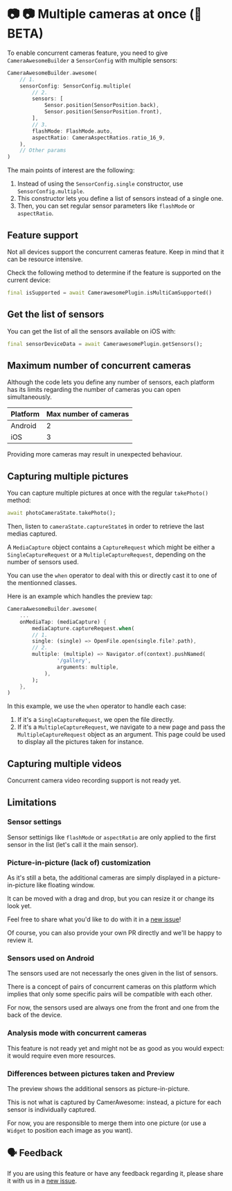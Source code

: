 # 📷 📷 Multiple cameras at once (🚧 BETA)

To enable concurrent cameras feature, you need to give `CameraAwesomeBuilder` a `SensorConfig` with multiple sensors:

```dart
CameraAwesomeBuilder.awesome(
    // 1.
    sensorConfig: SensorConfig.multiple(
        // 2.
        sensors: [
            Sensor.position(SensorPosition.back),
            Sensor.position(SensorPosition.front),
        ],
        // 3.
        flashMode: FlashMode.auto,
        aspectRatio: CameraAspectRatios.ratio_16_9,
    ),
    // Other params
)
```

The main points of interest are the following:

1. Instead of using the `SensorConfig.single` constructor, use `SensorConfig.multiple`.
2. This constructor lets you define a list of sensors instead of a single one.
3. Then, you can set regular sensor parameters like `flashMode` or `aspectRatio`.

## Feature support

Not all devices support the concurrent cameras feature. Keep in mind that it can be resource intensive.

Check the following method to determine if the feature is supported on the current device:

```dart
final isSupported = await CamerawesomePlugin.isMultiCamSupported()
```

## Get the list of sensors

You can get the list of all the sensors available on iOS with:

```dart
final sensorDeviceData = await CamerawesomePlugin.getSensors();
```

## Maximum number of concurrent cameras

Although the code lets you define any number of sensors, each platform has its limits regarding the number of cameras you can open simultaneously.

| Platform | Max number of cameras |
| -------- | --------------------- |
| Android  | 2                     |
| iOS      | 3                     |

Providing more cameras may result in unexpected behaviour.


## Capturing multiple pictures

You can capture multiple pictures at once with the regular `takePhoto()` method:

```dart
await photoCameraState.takePhoto();
```

Then, listen to `cameraState.captureState$` in order to retrieve the last medias captured.

A `MediaCapture` object contains a `CaptureRequest` which might be either a `SingleCaptureRequest` or a `MultipleCaptureRequest`, depending on the number of sensors used.

You can use the `when` operator to deal with this or directly cast it to one of the mentionned classes.

Here is an example which handles the preview tap:

```dart
CameraAwesomeBuilder.awesome(
    ...
    onMediaTap: (mediaCapture) {
        mediaCapture.captureRequest.when(
        // 1.
        single: (single) => OpenFile.open(single.file?.path),
        // 2.
        multiple: (multiple) => Navigator.of(context).pushNamed(
                '/gallery',
                arguments: multiple,
            ),
        );
    },
)
```
In this example, we use the `when` operator to handle each case:
1. If it's a `SingleCaptureRequest`, we open the file directly.
2. If it's a `MultipleCaptureRequest`, we navigate to a new page and pass the `MultipleCaptureRequest` object as an argument. This page could be used to display all the pictures taken for instance.



## Capturing multiple videos

Concurrent camera video recording support is not ready yet.


## Limitations

### Sensor settings

Sensor settinigs like `flashMode` or `aspectRatio` are only applied to the first sensor in the list (let's call it the main sensor).

### Picture-in-picture (lack of) customization

As it's still a beta, the additional cameras are simply displayed in a picture-in-picture like floating window.

It can be moved with a drag and drop, but you can resize it or change its look yet.

Feel free to share what you'd like to do with it in a [new issue](https://github.com/Apparence-io/CamerAwesome/issues/new/choose)!

Of course, you can also provide your own PR directly and we'll be happy to review it.

### Sensors used on Android

The sensors used are not necessarly the ones given in the list of sensors.

There is a concept of pairs of concurrent cameras on this platform which implies that only some specific pairs will be compatible with each other.

For now, the sensors used are always one from the front and one from the back of the device.

### Analysis mode with concurrent cameras

This feature is not ready yet and might not be as good as you would expect: it would require even more resources.

### Differences between pictures taken and Preview

The preview shows the additional sensors as picture-in-picture.

This is not what is captured by CamerAwesome: instead, a picture for each sensor is individually captured.

For now, you are responsible to merge them into one picture (or use a `Widget` to position each image as you want).


## 🗣️ Feedback

If you are using this feature or have any feedback regarding it, please share it with us in a [new issue](https://github.com/Apparence-io/CamerAwesome/issues/new/choose).